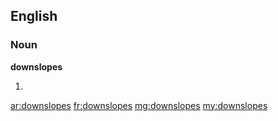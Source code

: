 ==English==

===Noun===
'''downslopes'''

# {{plural of|downslope}}

[[ar:downslopes]]
[[fr:downslopes]]
[[mg:downslopes]]
[[my:downslopes]]
